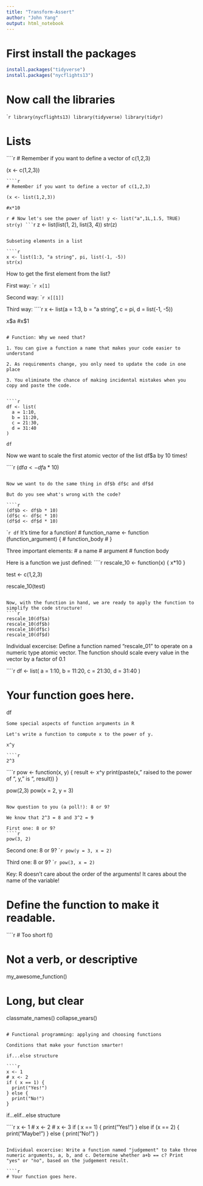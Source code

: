 ```yaml
---
title: "Transform-Assert"
author: "John Yang"
output: html_notebook
---
```


# First install the packages
```r
install.packages("tidyverse")
install.packages("nycflights13")
```
# Now call the libraries

````r
library(nycflights13)
library(tidyverse)
library(tidyr)
```


# Lists

````r

# Remember if you want to define a vector of c(1,2,3)

(x <- c(1,2,3))

```
````r

# Remember if you want to define a vector of c(1,2,3)

(x <- list(1,2,3))

#x*10
```

````r
# Now let's see the power of list!
y <- list("a",1L,1.5, TRUE)
str(y)
```
````r
z <- list(list(1, 2), list(3, 4))
str(z)
```

Subseting elements in a list

````r
x <- list(1:3, "a string", pi, list(-1, -5))
str(x)
```

How to get the first element from the list?

First way:
````r
x[1]
```

Second way:
````r
x[[1]]
```

Third way:
````r
x <- list(a = 1:3, b = "a string", c = pi, d = list(-1, -5))

x$a
#x$1
```

# Function: Why we need that?

1. You can give a function a name that makes your code easier to understand

2. As requirements change, you only need to update the code in one place

3. You eliminate the chance of making incidental mistakes when you copy and paste the code.


````r
df <- list(
  a = 1:10,
  b = 11:20,
  c = 21:30,
  d = 31:40
)

df
```
Now we want to scale the first atomic vector of the list df$a by 10 times!

````r

(df$a <- df$a * 10)

```

Now we want to do the same thing in df$b df$c and df$d

But do you see what's wrong with the code?

````r

(df$b <- df$b * 10)
(df$c <- df$c * 10)
(df$d <- df$d * 10)

```
````r
df
```
It's time for a function!
#      function_name <- function (function_argument) {
#              function_body
#                                       }

Three important elements:
# a name
# argument
# function body

Here is a function we just defined:
````r
rescale_10 <- function(x) {
  x*10
}

test <- c(1,2,3)

rescale_10(test)
```

Now, with the function in hand, we are ready to apply the function to simplify the code structure!
````r
rescale_10(df$a)
rescale_10(df$b)
rescale_10(df$c)
rescale_10(df$d)
```

Individual excercise: Define a function named "rescale_01" to operate on a numeric type atomic vector. The function should scale every value in the vector by a factor of 0.1

````r
df <- list(
  a = 1:10,
  b = 11:20,
  c = 21:30,
  d = 31:40
)


# Your function goes here.



df
```
Some special aspects of function arguments in R

Let's write a function to compute x to the power of y. 

x^y 

````r

2^3

```

````r
pow <- function(x, y) {
result <- x^y
print(paste(x," raised to the power of ", y, " is ", result))
}

pow(2,3)
pow(x = 2, y = 3)
```

Now question to you (a poll!): 8 or 9?

We know that 2^3 = 8 and 3^2 = 9

First one: 8 or 9?
````r
pow(3, 2)
```

Second one: 8 or 9?
````r
pow(y = 3, x = 2)
```

Third one: 8 or 9?
````r
pow(3, x = 2)
```

Key: R doesn't care about the order of the arguments! It cares about the name of the variable! 

# Define the function to make it readable.

````r
# Too short
f()

# Not a verb, or descriptive
my_awesome_function()

# Long, but clear
classmate_names()
collapse_years()
```

# Functional programming: applying and choosing functions

Conditions that make your function smarter!

if...else structure

````r
x <- 1
# x <- 2
if ( x == 1) {
  print("Yes!")
} else {
  print("No!")
}

```

if...elif...else structure

````r
x <- 1
# x <- 2
# x <- 3
if ( x == 1) {
  print("Yes!")
} else if (x == 2) {
  print("Maybe!")
} else {
  print("No!")
}

```

Individual excercise: Write a function named "judgement" to take three numeric arguments, a, b, and c. Determine whether a+b == c? Print "yes" or "no", based on the judgement result. 

````r
# Your function goes here.


```